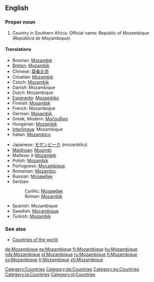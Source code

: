 ==English==
{{wikipedia}}
===Proper noun===
{{en-proper noun}}

# Country in Southern Africa. Official name: Republic of Mozambique ''(República de Moçambique)''.

====Translations====
{{top}}
*Bosnian: [[Mozambik]] {{m}}
*[[Breton]]: [[Mozambik]]
*Chinese: [[莫桑比克]]
*Croatian: [[Mozambik]] {{m}}
*Czech: [[Mozambik]]
*Danish: Mozambique
*Dutch: Mozambique
*[[Esperanto]]: [[Mozambiko]]
*Finnish: [[Mosambik]]
*French: Mozambique {{m}}
*German: [[Mosambik]]
*Greek, Modern: [[Μοζαμβίκη]]
*Hungarian: [[Mozambik]]
*[[Interlingua]]: Mozambique
*Italian: [[Mozambico]] {{m}}
{{mid}}
*Japanese: [[モザンビーク]] (mozanbīku)
*[[Maldivian]]: [[Musimbi]]
*Maltese: il-[[Możambik]]
*Polish: [[Mozambik]]
*Portuguese: [[Moçambique]]
*Romanian: [[Mozambic]] {{n}}
*Russian: [[Мозамбик]]
*Serbian:
*:Cyrillic: [[Мозамбик]] {{m}}
*:Roman: [[Mozambik]] {{m}}
*Spanish: Mozambique
*Swedish: [[Moçambique]]
*Turkish: [[Mozambik]]
{{bottom}}

===See also===
*[[Countries of the world]]

[[Category:Countries]]
[[Category:da:Countries]]
[[Category:es:Countries]]
[[Category:ia:Countries]]
[[Category:nl:Countries]]

[[de:Mozambique]]
[[es:Mozambique]]
[[fr:Mozambique]]
[[hu:Mozambique]]
[[nds:Mozambique]]
[[pl:Mozambique]]
[[ru:Mozambique]]
[[fi:Mozambique]]
[[sv:Mozambique]]
[[tr:Mozambique]]
[[zh:Mozambique]]